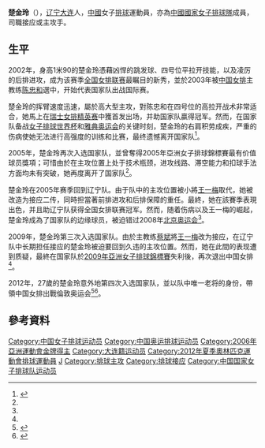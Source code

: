 {{Infobox 排球選手
| name           = 楚金玲
| image          =
| imagesize      =
| caption        =
| fullname       = 
| nickname       = 
| nationality    = {{PRC}}
| birth_date    = {{Birth date and age|1984|7|29}}<ref name="伦敦奥运">{{cite web|title=2012伦敦奥运会中国体育代表团成员名录 - 楚金玲|url=http://2012teamchina.olympic.cn/index.php/personview/persons/16286|access-date=2012-07-15|archive-date=2016-03-05|archive-url=https://web.archive.org/web/20160305035755/http://2012teamchina.olympic.cn/index.php/personview/persons/16286|dead-url=no}}{{zh-cn}}</ref>
| birth_place   = {{CHN}}[[辽宁省|辽宁省]][[大连市|大连市]]<ref name="伦敦奥运"/>
| death_date    =
| death_place   =
| hometown       = 
| height         = {{height|m=1.90}}<ref name="伦敦奥运"/>
| weight         = {{weight|kg=75}}<ref name="伦敦奥运"/>
| spike          = 
| block          =
| position       = 
| currentnumber  = 
| currentclub    = 
| clubs          =
| nationalyears  = 
| nationalteam   = {{flagicon|CHN}} [[中國國家女子排球隊|中國]]
| updated        = 
| medaltemplates =
{{MedalSport | 女子[[排球|排球]]}}
{{MedalCountry | {{CHN}} }}
{{MedalCompetition|[[世界女排大獎賽|世界女排大獎賽]]}}
{{MedalGold|[[2003年世界女排大獎賽|2003年 安德里亞]]|女子隊際}}
{{MedalBronze| [[2005年世界女排大獎賽|2005年 仙台]] |女子隊際}}
{{MedalCompetition|[[亚洲排球锦标赛|亚洲排球锦标赛]]}}
{{MedalGold|[[2003年亞洲排球錦標賽|2003年 胡志明市]]|女子隊際}}
{{MedalGold|[[2005年亞洲排球錦標賽|2005年 太倉]]|女子隊際}}
{{MedalSilver|[[2009年亞洲排球錦標賽|2009年 河內]]|女子隊際}}
{{MedalCompetition|[[亞洲運動會|亞洲運動會]]}}
{{MedalGold | [[2006年亞洲運動會|2006年 多哈]] | [[2006年亞洲運動會排球比賽|女子隊際]]}}
}}
'''楚金玲'''（{{bd|1984年|7月29日||}}），[[辽宁|辽宁]][[大连|大连]]人，[[中國|中國]]女子[[排球|排球]]運動員，亦為[[中國國家女子排球隊|中國國家女子排球隊]]成員，司職接应或主攻手。

==生平==
2002年，身高1米90的楚金玲憑藉凶悍的跳发球、四号位平拉开技能，以及凌厉的后排进攻，成为该赛季[[全国女排联赛|全国女排联赛]]最瞩目的新秀，並於2003年被[[中国女排|中国女排]]主教练[[陈忠和|陈忠和]]選中，开始代表国家队出战国际赛。

楚金玲的挥臂速度迅速，屬於高大型主攻，對陈忠和在四号位的高拉开战术非常适合，她馬上在[[瑞士女排精英赛|瑞士女排精英赛]]中獲首发出场，并助国家队贏得冠军。然而，在国家队备战[[世界盃排球賽|女子排球世界杯]]和[[2004年夏季奥林匹克运动会|雅典奥运会]]的关键时刻，楚金玲的右肩积劳成疾，严重的伤病使她无法进行高强度的训练和比赛，最终遗憾离开国家队<ref name="女排复仇记">{{cite news|title=女排复仇记：楚金玲三进三出 伦敦是最后机会|url=http://sports.qq.com/a/20120624/000724.htm|newspaper=腾讯体育|date=2012-06-24|accessdate=2012-07-16|archive-date=2016-03-09|archive-url=https://web.archive.org/web/20160309121223/http://sports.qq.com/a/20120624/000724.htm|dead-url=no}}</ref>。

2005年，楚金玲再次入选国家队，並曾奪得2005年亞洲女子排球錦標賽最有价值球员獎項；可惜由於在主攻位置上处于技术瓶颈，进攻线路、滞空能力和扣球手法方面均未有突破，她再度离开了国家队<ref name="女排复仇记"/>。

楚金玲在2005年赛季回到辽宁队。由于队中的主攻位置被小將[[王一梅|王一梅]]取代，她被改造为接应二传，同時担當著前排进攻和后排保障的重任。最終，她在該賽季表現出色，并且助辽宁队获得全国女排联赛冠军。然而，随着伤病以及王一梅的崛起，楚金玲成為了国家队的边缘球员，被迫错过2008年[[2008年夏季奥林匹克运动会|北京奥运会]]<ref name="女排复仇记"/>。

2009年，楚金玲第三次入选国家队。由於主教练[[蔡斌|蔡斌]]將[[王一梅|王一梅]]改为接应，在辽宁队中长期担任接应的楚金玲被迫要回到久违的主攻位置。然而，她在此間的表现遭到质疑，最終在国家队於[[2009年亞洲女子排球錦標賽|2009年亞洲女子排球錦標賽]]失利後，再次退出中国女排<ref name="女排复仇记"/>。

2012年，27歲的楚金玲意外地第四次入选国家队，並以队中唯一老将的身份，帶領中国女排出戰倫敦奥运会<ref>{{cite news|title=加强防守楚金玲入选 女排奥运12人名单悬念揭晓|url=http://sports.titan24.com/volleyball/2012-07-10/226175.html|newspaper=四川日报|date=2012-07-10|access-date=2012-07-16|archive-url=https://web.archive.org/web/20160304101752/http://sports.titan24.com/volleyball/2012-07-10/226175.html|archive-date=2016-03-04|dead-url=yes}}</ref><ref>{{cite news|title=崔嘉：楚金玲入选是对她褒奖 双自由人力保一传|url=http://sports.cqnews.net/html/2012-07/12/content_17512433.htm|newspaper=搜狐体育|date=2012-07-12|deadurl=yes|archiveurl=https://web.archive.org/web/20160309160730/http://sports.cqnews.net/html/2012-07/12/content_17512433.htm|archivedate=2016-03-09}}</ref>。

==參考資料==
{{Reflist}}

{{2009年世界女排大獎賽中國女子排球隊}}
{{2012年夏季奧運會中國國家女子排球隊}}

{{DEFAULTSORT:Chu Jinling}}
[[Category:中国女子排球运动员|Category:中国女子排球运动员]]
[[Category:中国奥运排球运动员|Category:中国奥运排球运动员]]
[[Category:2006年亞洲運動會金牌得主|Category:2006年亞洲運動會金牌得主]]
[[Category:大连籍运动员|Category:大连籍运动员]]
[[Category:2012年夏季奧林匹克運動會排球運動員|Category:2012年夏季奧林匹克運動會排球運動員]]
[[Category:楚姓|J]]
[[Category:排球主攻|Category:排球主攻]]
[[Category:排球接应|Category:排球接应]]
[[Category:中国国家女子排球队运动员|Category:中国国家女子排球队运动员]]